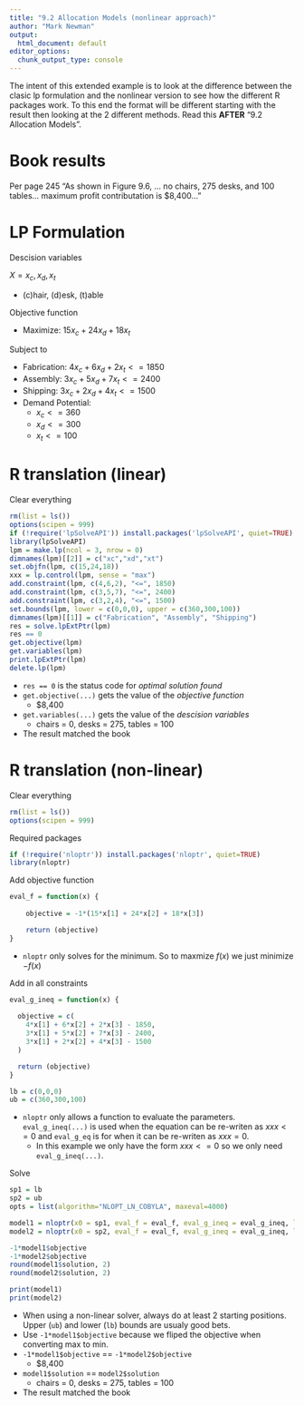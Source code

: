 ```yaml
---
title: "9.2 Allocation Models (nonlinear approach)"
author: "Mark Newman"
output:
  html_document: default
editor_options: 
  chunk_output_type: console
---
```


The intent of this extended example is to look at the difference between the clasic lp formulation and the nonlinear version to see how the different R packages work. To this end the format will be different starting with the result then looking at the 2 different methods. Read this **AFTER** "9.2 Allocation Models".

# Book results

Per page 245 "As shown in Figure 9.6, ... no chairs, 275 desks, and 100 tables... maximum profit contributation is $8,400..."


# LP Formulation

Descision variables

$X = x_{c}, x_{d}, x_{t}$

* (c)hair, (d)esk, (t)able

Objective function

* Maximize: $15x_{c} + 24x_{d} + 18x_{t}$
  
Subject to

* Fabrication: $4x_{c} + 6x_{d} + 2x_{t} <= 1850$
* Assembly: $3x_{c} + 5x_{d} + 7x_{t} <= 2400$
* Shipping: $3x_{c} + 2x_{d} + 4x_{t} <= 1500$
* Demand Potential:
    * $x_{c} <= 360$
    * $x_{d} <= 300$
    * $x_{t} <= 100$

# R translation (linear)

Clear everything
```r
rm(list = ls())
options(scipen = 999)
if (!require('lpSolveAPI')) install.packages('lpSolveAPI', quiet=TRUE)
library(lpSolveAPI)
lpm = make.lp(ncol = 3, nrow = 0)
dimnames(lpm)[[2]] = c("xc","xd","xt")
set.objfn(lpm, c(15,24,18))
xxx = lp.control(lpm, sense = "max")
add.constraint(lpm, c(4,6,2), "<=", 1850)
add.constraint(lpm, c(3,5,7), "<=", 2400)
add.constraint(lpm, c(3,2,4), "<=", 1500)
set.bounds(lpm, lower = c(0,0,0), upper = c(360,300,100))
dimnames(lpm)[[1]] = c("Fabrication", "Assembly", "Shipping")
res = solve.lpExtPtr(lpm)
res == 0
get.objective(lpm)
get.variables(lpm)
print.lpExtPtr(lpm)
delete.lp(lpm)
```

* `res == 0` is the status code for _optimal solution found_
* `get.objective(...)` gets the value of the _objective function_
    * $8,400
* `get.variables(...)` gets the value of the _descision variables_
    * chairs = 0, desks = 275, tables = 100
* The result matched the book

# R translation (non-linear)

Clear everything
```r
rm(list = ls())
options(scipen = 999)
```

Required packages
```r
if (!require('nloptr')) install.packages('nloptr', quiet=TRUE)
library(nloptr)
```

Add objective function
```r
eval_f = function(x) {
  
    objective = -1*(15*x[1] + 24*x[2] + 18*x[3])

    return (objective)
}
```

* `nloptr` only solves for the minimum. So to maxmize $f(x)$ we just minimize $-f(x)$

Add in all constraints
```r
eval_g_ineq = function(x) {
  
  objective = c(
    4*x[1] + 6*x[2] + 2*x[3] - 1850,
    3*x[1] + 5*x[2] + 7*x[3] - 2400,
    3*x[1] + 2*x[2] + 4*x[3] - 1500
  )

  return (objective)
}

lb = c(0,0,0)
ub = c(360,300,100)
```

* `nloptr` only allows a function to evaluate the parameters. `eval_g_ineq(...)` is used when the equation can be re-writen as $xxx <= 0$ and `eval_g_eq` is for when it can be re-writen as $xxx = 0$.
    * In this example we only have the form $xxx <= 0$ so we only need `eval_g_ineq(...)`.


Solve
```r
sp1 = lb
sp2 = ub
opts = list(algorithm="NLOPT_LN_COBYLA", maxeval=4000)

model1 = nloptr(x0 = sp1, eval_f = eval_f, eval_g_ineq = eval_g_ineq, lb = lb, ub = ub, opts = opts)
model2 = nloptr(x0 = sp2, eval_f = eval_f, eval_g_ineq = eval_g_ineq, lb = lb, ub = ub, opts = opts)

-1*model1$objective
-1*model2$objective
round(model1$solution, 2)
round(model2$solution, 2)

print(model1)
print(model2)
```

* When using a non-linear solver, always do at least 2 starting positions. Upper (`ub`) and lower (`lb`) bounds are usualy good bets.
* Use `-1*model1$objective` because we fliped the objective when converting max to min.
* `-1*model1$objective` == `-1*model2$objective`
    * $8,400
* `model1$solution` == `model2$solution`
    * chairs = 0, desks = 275, tables = 100
* The result matched the book

